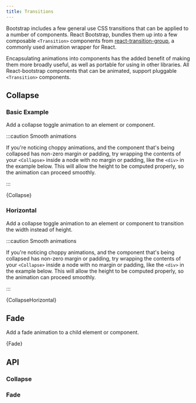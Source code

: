 ```yaml
---
title: Transitions
---
```



Bootstrap includes a few general use CSS transitions that can be applied
to a number of components. React Bootstrap, bundles them up into a few composable
`<Transition>` components from [react-transition-group](https://github.com/reactjs/react-transition-group),
a commonly used animation wrapper for React.

Encapsulating animations into components has the added benefit of making them more broadly useful,
as well as portable for using in other libraries. All React-bootstrap components that can be animated,
support pluggable `<Transition>` components.

## Collapse

### Basic Example

Add a collapse toggle animation to an element or component.

:::caution Smooth animations

If you're noticing choppy animations, and the component that's being collapsed
has non-zero margin or padding, try wrapping the contents of your
`<Collapse>` inside a node with no margin or padding, like the `<div>` in the example below.
This will allow the height to be computed properly, so the animation can proceed smoothly.

:::

<CodeBlock language="jsx" live>
  {Collapse}
</CodeBlock>

### Horizontal

Add a collapse toggle animation to an element or component to transition the width instead of height.

:::caution Smooth animations

If you're noticing choppy animations, and the component that's being collapsed
has non-zero margin or padding, try wrapping the contents of your
`<Collapse>` inside a node with no margin or padding, like the `<div>` in the example below.
This will allow the height to be computed properly, so the animation can proceed smoothly.

:::

<CodeBlock language="jsx" live>
  {CollapseHorizontal}
</CodeBlock>

## Fade

Add a fade animation to a child element or component.

<CodeBlock language="jsx" live>
  {Fade}
</CodeBlock>

## API

### Collapse

<PropsTable name="Collapse" />

### Fade

<PropsTable name="Fade" />
